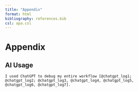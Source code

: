 ```yaml
---
title: "Appendix"
format: html
bibliography: references.bib   
csl: apa.csl             
---
```


# Appendix

## AI Usage

`I used ChatGPT to debug my entire workflow [@chatgpt_log1; @chatgpt_log2; @chatgpt_log3, @chatgpt_log4, @chatgpt_log5, @chatgpt_log6, @chatgpt_log7].`

